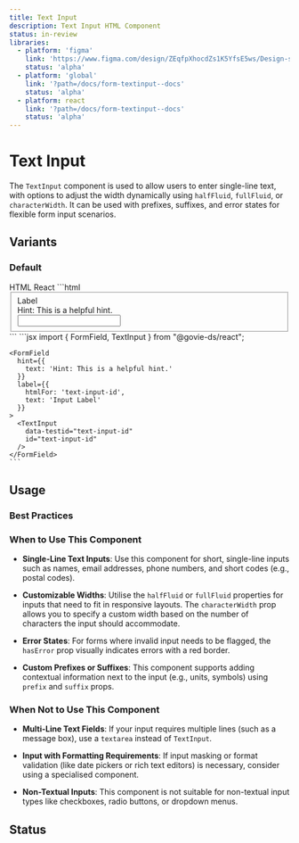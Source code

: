 ```yaml
---
title: Text Input
description: Text Input HTML Component
status: in-review
libraries:
  - platform: 'figma'
    link: 'https://www.figma.com/design/ZEqfpXhocdZs1K5YfsE5ws/Design-system?node-id=4008-3093&t=x9tccZ94Zz8w2Tvu-4'
    status: 'alpha'
  - platform: 'global'
    link: '?path=/docs/form-textinput--docs'
    status: 'alpha'
  - platform: react
    link: '?path=/docs/form-textinput--docs'
    status: 'alpha'
---
```


# Text Input

The `TextInput` component is used to allow users to enter single-line text, with options to adjust the width dynamically using `halfFluid`, `fullFluid`, or `characterWidth`. It can be used with prefixes, suffixes, and error states for flexible form input scenarios.

## Variants

### Default

<ComponentContainer>
  <FormField
    hint={{
      text: 'Hint: This is a helpful hint.'
    }}
    label={{
      htmlFor: 'text-input-id',
      text: 'Input Label'
    }}
  >
    <TextInput
      data-testid="text-input-id"
      id="text-input-id"
    />
  </FormField>
</ComponentContainer>

<Tabs id="tab3">
  <TabList>
    <TabItem value="tab31" checked>HTML</TabItem>
    <TabItem value="tab33">React</TabItem>
  </TabList>
  <TabPanel value="tab31">        
    ```html
    <fieldset>
      <label class="gi-text-md gi-label gi-mb-1" for="text-input-id">Label</label>
      <div class="gi-hint-text-md gi-hint-text gi-mb-1">Hint: This is a helpful hint.</div>
      <div class="gi-text-input-container">
        <input type="text" class="gi-text-input" id="text-input-id"data-testid="text-input-id">
      </div>
    </fieldset>
    ```
  </TabPanel>
  <TabPanel value="tab33">
    ```jsx
    import { FormField, TextInput } from "@govie-ds/react";
    
    <FormField
      hint={{
        text: 'Hint: This is a helpful hint.'
      }}
      label={{
        htmlFor: 'text-input-id',
        text: 'Input Label'
      }}
    >
      <TextInput
        data-testid="text-input-id"
        id="text-input-id"
      />
    </FormField>
    ```
  </TabPanel>
</Tabs>

## Usage

### Best Practices

### When to Use This Component

- **Single-Line Text Inputs**: Use this component for short, single-line inputs such as names, email addresses, phone numbers, and short codes (e.g., postal codes).

- **Customizable Widths**: Utilise the `halfFluid` or `fullFluid` properties for inputs that need to fit in responsive layouts. The `characterWidth` prop allows you to specify a custom width based on the number of characters the input should accommodate.

- **Error States**: For forms where invalid input needs to be flagged, the `hasError` prop visually indicates errors with a red border.

- **Custom Prefixes or Suffixes**: This component supports adding contextual information next to the input (e.g., units, symbols) using `prefix` and `suffix` props.

### When Not to Use This Component

- **Multi-Line Text Fields**: If your input requires multiple lines (such as a message box), use a `textarea` instead of `TextInput`.
- **Input with Formatting Requirements**: If input masking or format validation (like date pickers or rich text editors) is necessary, consider using a specialised component.

- **Non-Textual Inputs**: This component is not suitable for non-textual input types like checkboxes, radio buttons, or dropdown menus.

## Status

<ComponentStatusBlock componentId="text-input" />

